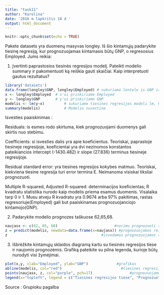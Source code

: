 ```yaml
---
title: "task11"
author: "Karolina"
date: '2016 m lapkritis 10 d '
output: html_document
---
```


```r
knitr::opts_chunk$set(echo = TRUE)
```
Pakete datasets yra duomenų masyvas longley. Iš šio kintamųjų padarykite tiesinę regresiją, kur prognozuojamas kintamasis būtų GNP, o regresosius Employed. Jums reikia:
  
 1. Įvertinti paprastosios tiesinės regresijos modelį. Pateikti modelio summary ir pakomentuoti ką reiškia gauti skaičiai. Kaip interpretuoti gautus rezultatus?

```r
library('datasets')
data.frame(longley$GNP, longley$Employed) # sukuriama lentele is GNP ir Employed
x <- longley$Employed  # x'ui priskiriame Employed
y <- longley$GNP       # y'ui priskiriame GNP
modelis <- lm(y~x)         # sukuriame tiesines regresijos modeli lm, kuriame yra GNP ir Employed
summary(modelis)           # Modelio suvestine
```

Isvesties paaiskinimas :
  
Residuals: is esmes rodo skirtuma, kiek prognozuojami duomenys gali skirtis nuo stebimu.

Coefficients: si isvesties dalis yra apie koeficientus. Teoriskai, paprastoje tiesineje regresijoje, koeficientai yra dvi nezinomos konstantos pateikiancios intercept (-1430.482) ir slope (27.836) terminus tiesineje regresijoje.

Residual standard error: yra tiesines regresijos kokybes matmuo. Teoriskai, kiekviena tiesine regresija turi error termina E. Neimanoma visiskai tiksliai prognozuoti.

Multiple R-squared, Adjusted R-squared: determinacijos koeficientas; R kvadratu statistika nurodo kaip modelis priema esamus duomenis. Visalaika tarp 0 ir 1. Musu atveju R kvadratu yra 0.9674 arba 97% pakitimas, rastas regresoriuje(Employed) gali but paaiskinamas prognozuojanciojo kintamojo(GNP).



2. Padarykite modelio prognozes taškuose 62,65,68.

```r
naujasx <- c(62, 65, 68)                          #norimu prognozuoti reiksmiu vektorius
z = predict(modelis, newdata=data.frame(x=naujasx)) #prognozuojamos reiksmes
z                                           #isvedamos prognozuojamos reiksmes
```

3. Išbrėžkite kintamųjų sklaidos diagramą kartu su tiesinės regresijos tiese ir naujomis prognozėmis. Grafiką pateikite su pilna legenda, kurioje būtų nurodyti visi žymėjimai.

```r
plot(x,y, xlab="Employed", ylab="GNP")             #grafikas
abline(modelis, col="red")                           #tiesines regresijos tiese
points(naujasx, z, col="purple", pch=17)                 #prognozuojamos reiksmes
legend(x="topleft", legend = c("Tiesines regresijos tiese", "Prognozuotos reiksmes", "Esamos reiksmes"), col = c("red", "purple", "black"), lty = c(1, NA, NA), pch = c(NA, 17, 1), merge = FALSE, cex = 1)#legenda

```


Source : Grupioku pagalba